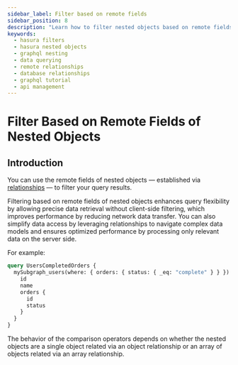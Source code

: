 ```yaml
---
sidebar_label: Filter based on remote fields
sidebar_position: 8
description: "Learn how to filter nested objects based on remote fields."
keywords:
  - hasura filters
  - hasura nested objects
  - graphql nesting
  - data querying
  - remote relationships
  - database relationships
  - graphql tutorial
  - api management
---
```



# Filter Based on Remote Fields of Nested Objects

## Introduction

You can use the remote fields of nested objects — established via
[relationships](/supergraph-modeling/relationships.mdx) — to filter your query results.

Filtering based on remote fields of nested objects enhances query flexibility by allowing precise data retrieval without
client-side filtering, which improves performance by reducing network data transfer. You can also simplify data access
by leveraging relationships to navigate complex data models and ensures optimized performance by processing only
relevant data on the server side.

For example:

```graphql {2}
query UsersCompletedOrders {
  mySubgraph_users(where: { orders: { status: { _eq: "complete" } } }) {
    id
    name
    orders {
      id
      status
    }
  }
}
```

The behavior of the comparison operators depends on whether the nested objects are a single object related via an object
relationship or an array of objects related via an array relationship.
